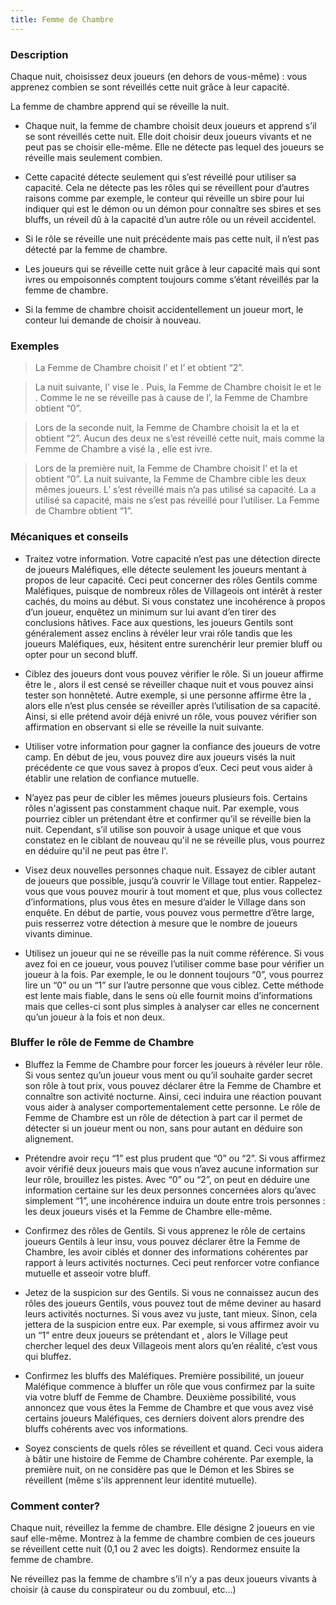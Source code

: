 ```yaml
---
title: Femme de Chambre
---
```



<Role FEMME_DE_CHAMBRE header />

### Description

Chaque nuit, choisissez deux joueurs (en dehors de vous-même) : vous apprenez combien se sont réveillés cette nuit grâce à leur capacité.

La femme de chambre apprend qui se réveille la nuit.

-   Chaque nuit, la femme de chambre choisit deux joueurs et apprend s’il se sont réveillés cette nuit. Elle doit choisir deux joueurs vivants et ne peut pas se choisir elle-même. Elle ne détecte pas lequel des joueurs se réveille mais seulement combien.

-   Cette capacité détecte seulement qui s’est réveillé pour utiliser sa capacité. Cela ne détecte pas les rôles qui se réveillent pour d’autres raisons comme par exemple, le conteur qui réveille un sbire pour lui indiquer qui est le démon ou un démon pour connaître ses sbires et ses bluffs, un réveil dû à la capacité d’un autre rôle ou un réveil accidentel.

-   Si le rôle se réveille une nuit précédente mais pas cette nuit, il n’est pas détecté par la femme de chambre.

-   Les joueurs qui se réveille cette nuit grâce à leur capacité mais qui sont ivres ou empoisonnés comptent toujours comme s’étant réveillés par la femme de chambre.

-   Si la femme de chambre choisit accidentellement un joueur mort, le conteur lui demande de choisir à nouveau.

### Exemples

> La Femme de Chambre choisit l’<Role EXORCISTE /> et l’<Role AUBERGISTE /> et obtient “2”.

> La nuit suivante, l'<Role EXORCISTE /> vise le <Role SHABALOTH />. Puis, la Femme de Chambre choisit le <Role SHABALOTH /> et le <Role FOU />. Comme le <Role SHABALOTH /> ne se réveille pas à cause de l’<Role EXORCISTE />, la Femme de Chambre obtient “0”.

> Lors de la seconde nuit, la Femme de Chambre choisit la <Role MAMIE /> et la <Role BRUTE /> et obtient “2”. Aucun des deux ne s’est réveillé cette nuit, mais comme la Femme de Chambre a visé la <Role BRUTE />, elle est ivre.

> Lors de la première nuit, la Femme de Chambre choisit l’<Role ASSASSIN /> et la <Role GITANE /> et obtient “0”. La nuit suivante, la Femme de Chambre cible les deux mêmes joueurs. L’<Role ASSASSIN /> s’est réveillé mais n’a pas utilisé sa capacité. La <Role GITANE /> a utilisé sa capacité, mais ne s’est pas réveillé pour l’utiliser. La Femme de Chambre obtient “1”.

### Mécaniques et conseils

- Traitez votre information. Votre capacité n’est pas une détection directe de joueurs Maléfiques, elle détecte seulement les joueurs mentant à propos de leur capacité. Ceci peut concerner des rôles Gentils comme Maléfiques, puisque de nombreux rôles de Villageois ont intérêt à rester cachés, du moins au début. Si vous constatez une incohérence à propos d’un joueur, enquêtez un minimum sur lui avant d’en tirer des conclusions hâtives. Face aux questions, les joueurs Gentils sont généralement assez enclins à révéler leur vrai rôle tandis que les joueurs Maléfiques, eux, hésitent entre surenchérir leur premier bluff ou opter pour un second bluff.

- Ciblez des joueurs dont vous pouvez vérifier le rôle. Si un joueur affirme être le <Role PARIEUR />, alors il est censé se réveiller chaque nuit et vous pouvez ainsi tester son honnêteté. Autre exemple, si une personne affirme être la <Role COURTISANE />, alors elle n’est plus censée se réveiller après l’utilisation de sa capacité. Ainsi, si elle prétend avoir déjà enivré un rôle, vous pouvez vérifier son affirmation en observant si elle se réveille la nuit suivante.

- Utiliser votre information pour gagner la confiance des joueurs de votre camp. En début de jeu, vous pouvez dire aux joueurs visés la nuit précédente ce que vous savez à propos d’eux. Ceci peut vous aider à établir une relation de confiance mutuelle.

- N’ayez pas peur de cibler les mêmes joueurs plusieurs fois. Certains rôles n'agissent pas constamment chaque nuit. Par exemple, vous pourriez cibler un <Role ASSASSIN /> prétendant être <Role AUBERGISTE /> et confirmer qu’il se réveille bien la nuit. Cependant, s’il utilise son pouvoir à usage unique et que vous constatez en le ciblant de nouveau qu'il ne se réveille plus, vous pourrez en déduire qu'il ne peut pas être l'<Role AUBERGISTE />.

- Visez deux nouvelles personnes chaque nuit. Essayez de cibler autant de joueurs que possible, jusqu’à couvrir le Village tout entier. Rappelez-vous que vous pouvez mourir à tout moment et que, plus vous collectez d’informations, plus vous êtes en mesure d’aider le Village dans son enquête. En début de partie, vous pouvez vous permettre d’être large, puis resserrez votre détection à mesure que le nombre de joueurs vivants diminue.

- Utilisez un joueur qui ne se réveille pas la nuit comme référence. Si vous avez foi en ce joueur, vous pouvez l’utiliser comme base pour vérifier un joueur à la fois. Par exemple, le <Role FOU /> ou le <Role MENESTREL /> donnent toujours “0”, vous pourrez lire un “0” ou un “1” sur l’autre personne que vous ciblez. Cette méthode est lente mais fiable, dans le sens où elle fournit moins d’informations mais que celles-ci sont plus simples à analyser car elles ne concernent qu’un joueur à la fois et non deux.

### Bluffer le rôle de Femme de Chambre

- Bluffez la Femme de Chambre pour forcer les joueurs à révéler leur rôle. Si vous sentez qu’un joueur vous ment ou qu’il souhaite garder secret son rôle à tout prix, vous pouvez déclarer être la Femme de Chambre et connaître son activité nocturne. Ainsi, ceci induira une réaction pouvant vous aider à analyser comportementalement cette personne. Le rôle de Femme de Chambre est un rôle de détection à part car il permet de détecter si un joueur ment ou non, sans pour autant en déduire son alignement.

- Prétendre avoir reçu “1” est plus prudent que “0” ou “2”. Si vous affirmez avoir vérifié deux joueurs mais que vous n’avez aucune information sur leur rôle, brouillez les pistes. Avec “0” ou “2”, on peut en déduire une information certaine sur les deux personnes concernées alors qu’avec simplement “1”, une incohérence induira un doute entre trois personnes : les deux joueurs visés et la Femme de Chambre elle-même.

- Confirmez des rôles de Gentils. Si vous apprenez le rôle de certains joueurs Gentils à leur insu, vous pouvez déclarer être la Femme de Chambre, les avoir ciblés et donner des informations cohérentes par rapport à leurs activités nocturnes. Ceci peut renforcer votre confiance mutuelle et asseoir votre bluff.

- Jetez de la suspicion sur des Gentils. Si vous ne connaissez aucun des rôles des joueurs Gentils, vous pouvez tout de même deviner au hasard leurs activités nocturnes. Si vous avez vu juste, tant mieux. Sinon, cela jettera de la suspicion entre eux. Par exemple, si vous affirmez avoir vu un “1” entre deux joueurs se prétendant <Role EXORCISTE /> et <Role AUBERGISTE />, alors le Village peut chercher lequel des deux Villageois ment alors qu’en réalité, c’est vous qui bluffez.

- Confirmez les bluffs des Maléfiques. Première possibilité, un joueur Maléfique commence à bluffer un rôle que vous confirmez par la suite via votre bluff de Femme de Chambre. Deuxième possibilité, vous annoncez que vous êtes la Femme de Chambre et que vous avez visé certains joueurs Maléfiques, ces derniers doivent alors prendre des bluffs cohérents avec vos informations.

- Soyez conscients de quels rôles se réveillent et quand. Ceci vous aidera à bâtir une histoire de Femme de Chambre cohérente. Par exemple, la première nuit, on ne considère pas que le Démon et les Sbires se réveillent (même s'ils apprennent leur identité mutuelle).

### Comment conter?

Chaque nuit, réveillez la femme de chambre. Elle désigne 2 joueurs en vie sauf elle-même. Montrez à la femme de chambre combien de ces joueurs se réveillent cette nuit (0,1 ou 2 avec les doigts). Rendormez ensuite la femme de chambre.

Ne réveillez pas la femme de chambre s’il n’y a pas deux joueurs vivants à choisir (à cause du conspirateur ou du zombuul, etc…)